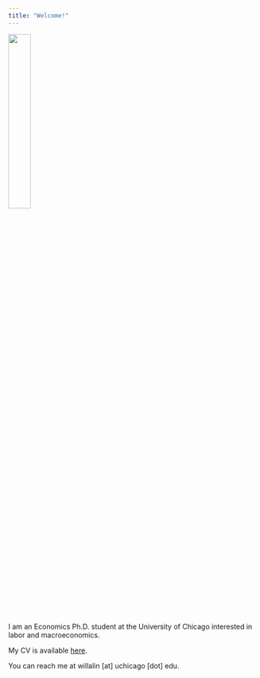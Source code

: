 ```yaml
---
title: "Welcome!"
---
```


![](me.jpeg){width="30%"}

I am an Economics Ph.D. student at the University of Chicago interested in labor and macroeconomics.

My CV is available <a href="CV.pdf" target="_blank"> here</a>.

You can reach me at willalin [at] uchicago [dot] edu.

